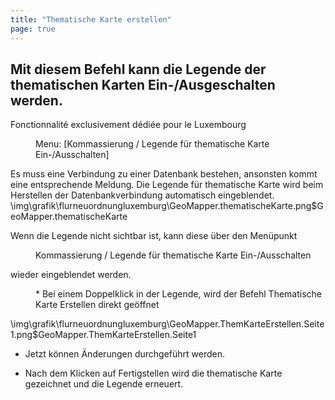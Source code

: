 ```yaml
---
title: "Thematische Karte erstellen"
page: true
---
```

## Mit diesem Befehl kann die Legende der thematischen Karten Ein-/Ausgeschalten werden.
<Success>
Fonctionnalit&#233; exclusivement d&#233;di&#233;e pour le Luxembourg
</Success>

<GeoMapper> <Menu> Menu: [Kommassierung / Legende für thematische Karte Ein-/Ausschalten] </Menu> 

<Success>
 Es muss eine Verbindung zu einer Datenbank bestehen, ansonsten kommt eine entsprechende Meldung. 
</Success>


<Warning>
Die Legende f&#252;r thematische Karte wird beim Herstellen der Datenbankverbindung automatisch  eingeblendet.
</Warning><Image>\img\grafik\flurneuordnungluxemburg\GeoMapper.thematischeKarte.png$GeoMapper.thematischeKarte</Image>

Wenn die Legende nicht sichtbar ist, kann diese &#252;ber den Men&#252;punkt  <Menu>Kommassierung / Legende für thematische Karte Ein-/Ausschalten</Menu>  wieder eingeblendet werden.

 <Menu>* Bei einem Doppelklick in der Legende, wird der Befehl Thematische Karte Erstellen direkt geöffnet</Menu><Image>\img\grafik\flurneuordnungluxemburg\GeoMapper.ThemKarteErstellen.Seite1.png$GeoMapper.ThemKarteErstellen.Seite1</Image>


-  Jetzt k&#246;nnen &#196;nderungen durchgef&#252;hrt werden.

-  Nach dem Klicken auf <Border>Fertigstellen</Border>  wird die thematische Karte gezeichnet und die Legende erneuert.




</GeoMapper>
